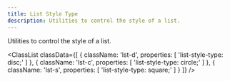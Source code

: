 ```yaml
---
title: List Style Type
description: Utilities to control the style of a list.
---
```



Utilities to control the style of a list.

<ClassList
  classData={[
    {
        className: 'lst-d',
        properties: [
            'list-style-type: disc;'
        ]
    },
    {
        className: 'lst-c',
        properties: [
            'list-style-type: circle;'
        ]
    },
    {
        className: 'lst-s',
        properties: [
            'list-style-type: square;'
        ]
    }
  ]}
/>